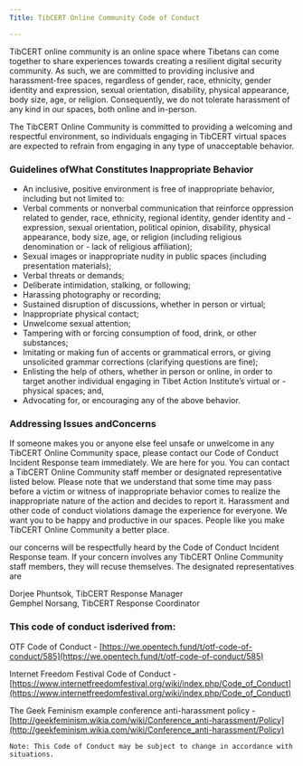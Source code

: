 ```yaml
---
Title: TibCERT Online Community Code of Conduct

---
```


TibCERT online community is an online space where Tibetans can come together to share experiences towards creating a resilient digital security community. As such, we are committed to providing inclusive and harassment-free spaces, regardless of gender, race, ethnicity, gender identity and expression, sexual orientation, disability, physical appearance, body size, age, or religion. Consequently, we do not tolerate harassment of any kind in our spaces, both online and in-person.

The TibCERT Online Community is committed to providing a welcoming and respectful environment, so individuals engaging in TibCERT virtual spaces are expected to refrain from engaging in any type of unacceptable behavior.

### Guidelines​ ​of​ ​What​ ​Constitutes​ ​Inappropriate​ ​Behavior
- An inclusive, positive environment is free of inappropriate behavior, including but not limited to:
- Verbal comments or nonverbal communication that reinforce oppression related to gender, race, ethnicity, regional identity, gender identity and - expression, sexual orientation, political opinion, disability, physical appearance, body size, age, or religion (including religious denomination or - lack of religious affiliation);
- Sexual images or inappropriate nudity in public spaces (including presentation materials);
- Verbal threats or demands;
- Deliberate intimidation, stalking, or following;
- Harassing photography or recording;
- Sustained disruption of discussions, whether in person or virtual;
- Inappropriate physical contact;
- Unwelcome sexual attention;
- Tampering with or forcing consumption of food, drink, or other substances;
- Imitating or making fun of accents or grammatical errors, or giving unsolicited grammar corrections (clarifying questions are fine);
- Enlisting the help of others, whether in person or online, in order to target another individual engaging in Tibet Action Institute’s virtual or - physical spaces; and,
- Advocating for, or encouraging any of the above behavior.

### Addressing​ ​Issues​ ​and​ ​Concerns

If someone makes you or anyone else feel unsafe or unwelcome in any TibCERT Online Community space, please contact our Code of Conduct Incident Response team immediately. We are here for you. You can contact a TibCERT Online Community staff member or designated representative listed below. Please note that we understand that some time may pass before a victim or witness of inappropriate behavior comes to realize the inappropriate nature of the action and decides to report it. Harassment and other code of conduct violations damage the experience for everyone. We want you to be happy and productive in our spaces. People like you make TibCERT Online Community a better place.

our concerns will be respectfully heard by the Code of Conduct Incident Response team. If your concern involves any TibCERT Online Community staff members, they will recuse themselves. The designated representatives are

Dorjee Phuntsok, TibCERT Response Manager  
Gemphel Norsang, TibCERT Response Coordinator  

### This​ ​code​ ​of​ ​conduct​ ​is​ ​derived​ ​from:
OTF Code of Conduct - [https://we.opentech.fund/t/otf-code-of-conduct/585](https://we.opentech.fund/t/otf-code-of-conduct/585) 

Internet Freedom Festival Code of Conduct - [https://www.internetfreedomfestival.org/wiki/index.php/Code_of_Conduct](https://www.internetfreedomfestival.org/wiki/index.php/Code_of_Conduct)  

The Geek Feminism example conference anti-harassment policy - [http://geekfeminism.wikia.com/wiki/Conference_anti-harassment/Policy](http://geekfeminism.wikia.com/wiki/Conference_anti-harassment/Policy)  


`Note: This Code of Conduct may be subject to change in accordance with situations. `